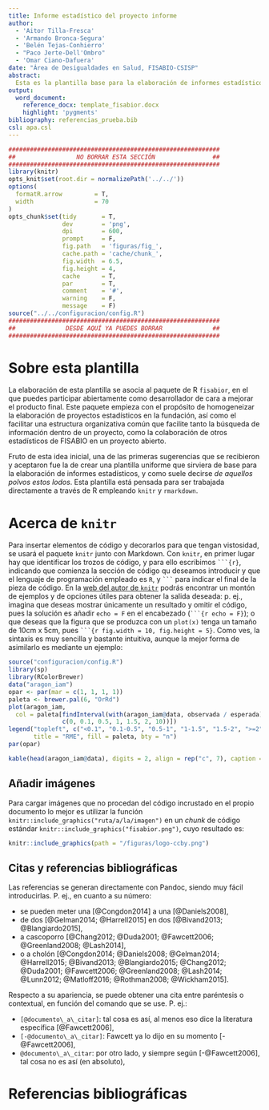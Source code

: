 ```yaml
---
title: Informe estadístico del proyecto informe
author: 
  - 'Aitor Tilla-Fresca'
  - 'Armando Bronca-Segura'
  - 'Belén Tejas-Conhierro'
  - "Paco Jerte-Dell'Ombro"
  - 'Omar Ciano-Dafuera'
date: "Área de Desigualdades en Salud, FISABIO-CSISP"
abstract:
  Esta es la plantilla base para la elaboración de informes estadísticos en FISABIO. Todo en ella es editable, bien de forma local (cargando paquetes de \LaTeX adicionales, cambiando la configuración de la página, o lo que se te pueda ocurrir para mejorar tu documento), o bien de forma genérica (lo que implica modificar no solo esta plantilla --archivo ``.tex``--, sino también el archivo ``fisabior.cls`` asociado y, muy posiblemente, compartir tus sugerencias a través de nuestra cuenta de [GitHub](https://www.github.com/fisabio/fisabior).
output: 
  word_document:
    reference_docx: template_fisabior.docx
    highlight: 'pygments'
bibliography: referencias_prueba.bib
csl: apa.csl
---
```


```r
###########################################################
##                 NO BORRAR ESTA SECCIÓN                ##
###########################################################
library(knitr)
opts_knit$set(root.dir = normalizePath('../../'))
options(
  formatR.arrow         = T,
  width                 = 70
)
opts_chunk$set(tidy       = T,
               dev        = 'png',
               dpi        = 600,
               prompt     = F,
               fig.path   = 'figuras/fig_',
               cache.path = 'cache/chunk_',
               fig.width  = 6.5,
               fig.height = 4,
               cache      = T, 
               par        = T,
               comment    = '#',
               warning    = F,
               message    = F)
source("../../configuracion/config.R")
###########################################################
##              DESDE AQUÍ YA PUEDES BORRAR              ##
###########################################################
```

# Sobre esta plantilla
La elaboración de esta plantilla se asocia al paquete de R ``fisabior``, en el que puedes participar abiertamente como desarrollador de cara a mejorar el producto final. Este paquete empieza con el propósito de homogeneizar la elaboración de proyectos estadísticos en la fundación, así como el facilitar una estructura organizativa común que facilite tanto la búsqueda de información dentro de un proyecto, como la colaboración de otros estadísticos de FISABIO en un proyecto abierto.


Fruto de esta idea inicial, una de las primeras sugerencias que se recibieron y aceptaron fue la de crear una plantilla uniforme que sirviera de base para la elaboración de informes estadísticos, y como suele decirse _de aquellos polvos estos lodos_. Esta plantilla está pensada para ser trabajada directamente a través de R empleando ``knitr`` y ``rmarkdown``.


# Acerca de `knitr`
Para insertar elementos de código y decorarlos para que tengan vistosidad, se usará el paquete `knitr` junto con Markdown. Con `knitr`, en primer lugar hay que identificar los trozos de código, y para ello escribimos ```` ```{r} ````, indicando que comienza la sección de código qu deseamos introducir y que el lenguaje de programación empleado es `R`, y ```` ``` ```` para indicar el final de la pieza de código. En la [web del autor de `knitr`](http://yihui.name/knitr/) podrás encontrar un montón de ejemplos y de opciones útiles para obtener la salida deseada: p. ej., imagina que deseas mostrar únicamente un resultado y omitir el código, pues la solución es añadir `echo = F` en el encabezado (```` ```{r echo = F} ````); o que deseas que la figura que se produzca con un `plot(x)` tenga un tamaño de 10cm x 5cm, pues ```` ```{r fig.width = 10, fig.height = 5} ````. Como ves, la sintaxis es muy sencilla y bastante intuitiva, aunque la mejor forma de asimilarlo es mediante un ejemplo:


```r
source("configuracion/config.R")
library(sp)
library(RColorBrewer)
data("aragon_iam")
opar <- par(mar = c(1, 1, 1, 1))
paleta <- brewer.pal(6, "OrRd")
plot(aragon_iam,
  col = paleta[findInterval(with(aragon_iam@data, observada / esperada),
               c(0, 0.1, 0.5, 1, 1.5, 2, 10))])
legend("topleft", c("<0.1", "0.1-0.5", "0.5-1", "1-1.5", "1.5-2", ">=2"),
       title = "RME", fill = paleta, bty = "n")
par(opar)
```


```r
kable(head(aragon_iam@data), digits = 2, align = rep("c", 7), caption = "Esto es una Tabla...")
```


## Añadir imágenes
Para cargar imágenes que no procedan del código incrustado en el propio documento lo mejor es utilizar la función `knitr::include_graphics("ruta/a/la/imagen")` en un _chunk_ de código estándar `knitr::include_graphics("fisabior.png")`, cuyo resultado es:


```r
knitr::include_graphics(path = "/figuras/logo-ccby.png")
```


## Citas y referencias bibliográficas
Las referencias se generan directamente con Pandoc, siendo muy fácil introducirlas. P. ej., en cuanto a su número:

- se pueden meter una [@Congdon2014] a una [@Daniels2008],
- de dos [@Gelman2014; @Harrell2015] en dos [@Bivand2013; @Blangiardo2015],
- a cascoporro [@Chang2012; @Duda2001; @Fawcett2006; @Greenland2008; @Lash2014],
- o a cholón [@Congdon2014; @Daniels2008; @Gelman2014;  @Harrell2015; @Bivand2013; @Blangiardo2015; @Chang2012; @Duda2001; @Fawcett2006; @Greenland2008; @Lash2014; @Lunn2012; @Matloff2016; @Rothman2008; @Wickham2015].

Respecto a su apariencia, se puede obtener una cita entre paréntesis o contextual, en función del comando que se use. P. ej.:

- ``[@documento\_a\_citar]``: tal cosa es así, al menos eso dice la literatura específica [@Fawcett2006],
- ``[-@documento\_a\_citar]``: Fawcett ya lo dijo en su momento [-@Fawcett2006],
- ``@documento\_a\_citar``: por otro lado, y siempre según [-@Fawcett2006], tal cosa no es así (en absoluto),


# Referencias bibliográficas

